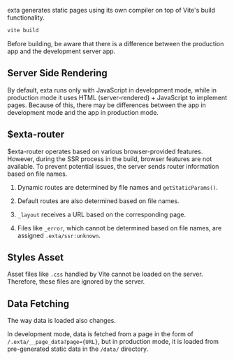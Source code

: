 exta generates static pages using its own compiler on top of Vite's build functionality.

```bash
vite build
```

Before building, be aware that there is a difference between the production app and the development server app.

## Server Side Rendering

By default, exta runs only with JavaScript in development mode, while in production mode it uses HTML (server-rendered) + JavaScript to implement pages. Because of this, there may be differences between the app in development mode and the app in production mode.

## \$exta-router

\$exta-router operates based on various browser-provided features. However, during the SSR process in the build, browser features are not available. To prevent potential issues, the server sends router information based on file names.

1. Dynamic routes are determined by file names and `getStaticParams()`.

2. Default routes are also determined based on file names.

3. `_layout` receives a URL based on the corresponding page.

4. Files like `_error`, which cannot be determined based on file names, are assigned `.exta/ssr:unknown`.

## Styles Asset

Asset files like `.css` handled by Vite cannot be loaded on the server. Therefore, these files are ignored by the server.

## Data Fetching

The way data is loaded also changes.

In development mode, data is fetched from a page in the form of `/.exta/__page_data?page={URL}`, but in production mode, it is loaded from pre-generated static data in the `/data/` directory.

